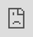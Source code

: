 ```yaml
---
title: "Shiny"
subtitle: "Se Statistic"  
author: 
  - "Flo"
  - "Rudi"
  - "Manuel"
date: '`r Sys.Date()`'
output:
  xaringan::moon_reader:
    lib_dir: libs
    css: xaringan-themer.css
    nature:
      highlightStyle: github
      highlightLines: true
      countIncrementalSlides: false
      beforeInit: "https://platform.twitter.com/widgets.js"
---
```


```r
options(htmltools.dir.version = FALSE)
```

```r
xaringanthemer::style_duo(
  primary_color = "#025E73",
  secondary_color =  "#F2A341"
)
```
class: inverse, center

#Agenda

--

1.Was ist Shiny

--

2.Frontend/Backend

--

3.Layout  

--

4.Shiny Input/Output  

--

5.Shiny Reactive

--

6.Abschluss

---
class: inverse, center, middle
#1. Was ist Shiny
---
###Was ist Shiny



<blockquote class="twitter-tweet tw-align-center" data-lang="de"><p lang="en" dir="ltr">You&#39;re doing it right if you get frustrated: if you&#39;re not frustrated, you&#39;re (probably) not stretching yourself mentally</p>&mdash; Hadley Wickham (@hadleywickham) <a href="https://twitter.com/hadleywickham/status/565516733516349441?ref_src=twsrc%5Etfw">11. Februar 2015</a></blockquote>
---
class: inverse, center, middle
#2. Frontend/Backend
---
###Frontend/Backend

---
<iframe 
  src="https://shiny.rstudio.com/gallery/mri-images.html" 
  style="position:absolute; top:0; left:0; bottom:0; right:0; width:100%; height:100vh; border:none; margin:0; padding:0; overflow:hidden; z-index:999999;"> 
</iframe>
---
class: inverse, center, middle
#3. Layout  
---
### Common Layout Options


.left-column[
```r
knitr::include_graphics("https://bookdown.org/weicheng/shinyTutorial/images/layout.png")
```
]

.right-column[
```r
library(shiny)

ui <- fluidPage( 
  sidebarLayout(
    sidebarPanel("side panel"),
    mainPanel("main panel")
  )
)

server <- function(input, output) { }

shinyApp(ui = ui, server = server)
```

```r
splitLayout("Object 1", "Object 2")
```

```r
verticalLayout("Object 1", "Object 2", "Object 3")
```
]
---
### HTML Tags

110 HTML tags can be used with builder functions in RShiny

<!-- Unnamed arguments will be passed into the tag; named arguments will become tag attributes -->


```undefined
Link:           <a href="url">link text</a>  a("link text", href="url")
Image:          <img src="image.jpg">        img(src="image.png")
Linebreak:      <br>                         br()
Horizontal Line:<hr>                         hr()
Bold:           <strong>bold text</strong>   strong("bold text")
Italic:         <em>italic text</em>         em("italic text")
Lvl. 1 Header:  <h1>header</h1>              h1("header")
Lvl. 2 Header:  <h2>header</h2>              h2("header")
```



```undefined
tags$h1("header") <=> h1("header")
tags$iframe(...)
```


Using the HTML() function markes the argument as HTML and formats it accordingly.

CSS and JavaScript files can be linked.
---
### Layout Exercise
Create navbarPage layout with three different tabs:
  1. Create Tab called "Side Bar Layout":
    + Use the sidebar layout with the side bar on the right.
    + Write some bold text in sidebar panel.
    + Format the title text in main panel as a header.
  2. Create Tab called "Image":
    + Use img() to insert an image of Old Faithful and set the width to 50%. <br> Use the URL in the provided linkToImage variable.
  3. Create Tab called "Links":
    + Use split layout and split the tab in two columns with 75% und 25% of the total width.
    + On the left side use HTML() with HTML tags to link to the R Shiny webpage.
    + On the right side use the shiny function a() to link to the same page.

---
class: inverse, center, middle
#4. Shiny Input
---
class: center, middle
Shiny Widgets Gallery

https://shiny.rstudio.com/gallery/widget-gallery.html
---
class: inverse, center, middle
#5. Shiny Output
---
### Shiny Output
Rendering functions are used in application’s server side code, assigning them to outputs that appear in your user interface.

UI Output functions display different kinds of output from the application.

Examples:

Plot: &nbsp; &nbsp; &nbsp; &nbsp; &nbsp; &nbsp; &nbsp; &nbsp; Server: ```renderPlot()``` &nbsp; &nbsp; &nbsp; &nbsp; UI: ```plotOutput()```

Table: &nbsp; &nbsp; &nbsp; &nbsp; &nbsp; &nbsp;&nbsp; Server: ```renderTable()``` &nbsp; &nbsp; &nbsp; UI: ```tableOutput()```

Leaflet: &nbsp; &nbsp; &nbsp; &nbsp; &nbsp; Server: ```renderLeaflet()``` &nbsp; UI: ```leafletOutput()```
---
### Basic Shiny App Exercise
Create navbarPage layout with three different tabs:
  1. Create Tab called "Side Bar Layout":
    + Use the sidebar layout with the side bar on the right.
    + Write some bold text in sidebar panel.
    + Format the title text in main panel as a header.
  2. Create Tab called "Image":
    + Use img() to insert an image of Old Faithful and set the width to 50%. <br> Use the URL in the provided linkToImage variable.
  3. Create Tab called "Links":
    + Use split layout and split the tab in two columns with 75% und 25% of the total width.
    + On the left side use HTML() with HTML tags to link to the R Shiny webpage.
    + On the right side use the shiny function a() to link to the same page.

---
class: inverse, center, middle
#6. Shiny Reactive
---
###Shiny Reactive



---
class: inverse, center, middle
#7. Abschluss
---
###Abschlus
---
...
---
